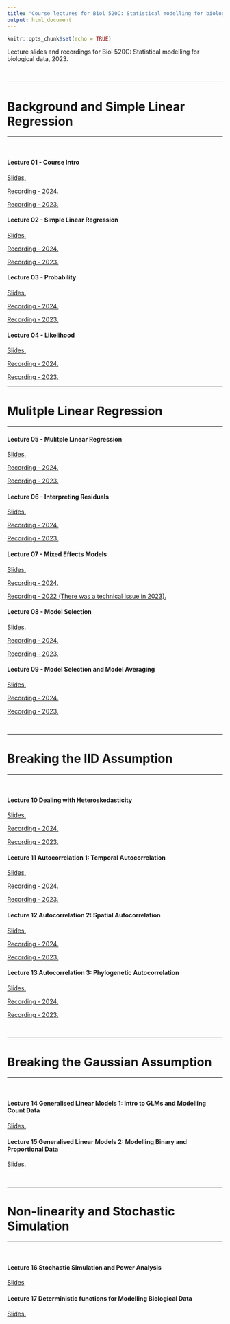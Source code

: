 ```yaml
---
title: "Course lectures for Biol 520C: Statistical modelling for biological data"
output: html_document
---
```

  
  ```r
knitr::opts_chunk$set(echo = TRUE)
```

Lecture slides and recordings for Biol 520C: Statistical modelling for biological data, 2023.

<br />

***
# Background and Simple Linear Regression
***
<br />

#### Lecture 01 - Course Intro

<a href="Lectures/Course_Intro.pdf" target="_blank">Slides.</a>

<a href="https://ubc.zoom.us/rec/share/08AoqO1QiyE-6nJNUo6zVg6Qu4d55fYClNpVOvMLyv_e0KHvAa2DX0nc5Bu1Ap3c.j1ofp1GZoXRK4DOO" target="_blank">Recording - 2024.</a>

<a href="https://ubc.zoom.us/rec/share/LhYPK9kO0J2msQ_o4AOuCYj5Uqlmj58nvCn0BiRGaRI1ZD1SOcEG3Dyu3aBNuJA6.Ub0iqzTk___JOq76" target="_blank">Recording - 2023.</a>

#### Lecture 02 - Simple Linear Regression

<a href="Lectures/02_Regression.pdf" target="_blank">Slides.</a>

<a href="https://ubc.zoom.us/rec/share/upK1SbC0VlG4RVpSu-VjCsHQrmj3zA-y8-bDbSbTZtdL7pMTbx2CHGJjlLSSKJGl.t5zaGXXwnBCwAfVt" target="_blank">Recording - 2024.</a>

<a href="https://ubc.zoom.us/rec/share/bFo0zeOrw1kNqdHZz7cthoyeez1Iv1eqRpomtTQEn2HbechNlTCkIAH_zOAXuqXG.kq-f3DNJrsgDUlIQ?startTime=1673625942000" target="_blank">Recording - 2023.</a>

#### Lecture 03 - Probability

<a href="Lectures/03_Probability.pdf" target="_blank">Slides.</a>

<a href="https://ubc.zoom.us/rec/share/x0et1cQXeQWlBmgiBdepHxj2uWW8T1VsbPYuQhgTsnrFKjBREu-noxyA9cyxhOty.32mvJ4I7nfgoI6IJ" target="_blank">Recording - 2024.</a>

<a href="https://ubc.zoom.us/rec/share/HJqt-WkM4sQnfR79YrWxfxNoZO9_GpWQnSu1G73yc7JvoCHOeaYaQrta16eLxkHU.nbpvWrU5avB-dQXz" target="_blank">Recording - 2023.</a>


#### Lecture 04 - Likelihood

<a href="Lectures/04_Likelihood.pdf" target="_blank">Slides. </a>

<a href="https://ubc.zoom.us/rec/share/T8NXeQ8sgd0-wC4HrmWMvhvevorZFJAmB73EqyOp6e-6k6kQBYb7fZltqJ9eFHww.Wf4E-pV9djzNZXpD" target="_blank">Recording - 2024.</a>

<a href="https://ubc.zoom.us/rec/share/XuV_dXMZ38hwfNr06jNqP3Io8PAW76J2Cbxqi0vxQIWz700QwvvnFON4UQL0Bi47.q8FpHpXRReF4-Hyt" target="_blank">Recording - 2023.</a>


***
# Mulitple Linear Regression
***

#### Lecture 05 - Mulitple Linear Regression

<a href="Lectures/05_Multiple_Linear_Regression.pdf" target="_blank">Slides. </a>

<a href="https://ubc.zoom.us/rec/share/CrK0Za8bLB0ITZL0XlFDKBcPzfIo-aSm5yCj8wj4qpVmFfAlqYAbujX5TIbb8Fjl.n6uLbU-1apWLg6rE" target="_blank">Recording - 2024.</a>

<a href="https://ubc.zoom.us/rec/share/aXsD4vfEv-I8RGgnECHoIh-pvy_niveq2YquHuMaphZIozSMSPc7AYTHQ6EAMV5-.jkxdJtyeTWbVJNSA" target="_blank">Recording - 2023.</a>

#### Lecture 06 - Interpreting Residuals

<a href="Lectures/06_Residuals.pdf" target="_blank">Slides. </a>

<a href="https://ubc.zoom.us/rec/share/k5KgDaSs8obAxt6pCm8sb-seqrqVmGfhWvuq3PoMqQ2kAITKAr2bYGwAKDoJgM3U.Z0p_OHVyUmjt7xJ6" target="_blank">Recording - 2024.</a>

<a href="https://ubc.zoom.us/rec/share/vEduJeGqKx6H-ZOW4RwzPop92Mhkmx5JO7EpwyOvaKpJ-u8-vPmcU01Ll7MQXsYw.zYMcWrFgF_960Q8m" target="_blank">Recording - 2023.</a>


#### Lecture 07 - Mixed Effects Models

<a href="Lectures/07_Mixed_Models.pdf" target="_blank">Slides. </a>

<a href="https://ubc.zoom.us/rec/share/fnKPSbZBeIDvE_njkpEnc_EBpAGyZRJtDcMdimYAy8hr6hIC7fIyJsxl2t4BMhpb.IOUdp9Buher_8mFf" target="_blank">Recording - 2024.</a> 

<a href="https://ubc.zoom.us/rec/share/m4wkZJoUxftCtobAI_mU7uvzhIIpobShuq7W3CUPtCEuIYy-fCquMK9_sTpSQUy_.MYQ0xYm47YpZotzr" target="_blank">Recording - 2022 (There was a technical issue in 2023).</a> 


#### Lecture 08 - Model Selection

<a href="Lectures/08_Model_Selection.pdf" target="_blank">Slides. </a>

<a href="https://ubc.zoom.us/rec/share/rFscZf5v1rppIhvduIB7OYDb7KYpdgqY1a6_RbRTiVJevn-nQnKdgY3DtdXLQk7R.aouKGYR3qoaa_jb4" target="_blank">Recording - 2024.</a> 

<a href="https://ubc.zoom.us/rec/share/ZoZkugUOxgGHFXWhwFwyOhcDyRlDL7Fze5uefyIO_8uS6eGyCTZNVKG4dli1GCV_.wY7-waxZtf81i7Wp" target="_blank">Recording - 2023.</a>

#### Lecture 09 - Model Selection and Model Averaging

<a href="Lectures/09_Model_Averaging.pdf" target="_blank">Slides. </a>

<a href="https://ubc.zoom.us/rec/share/-J2dSQ9Q3NRq6OHG5GrpvgRHDDezNjLayXKH0uIkyK48Fd_XDOCU5vaMwWCA82A.kwPRTEJQ3apyRt2k" target="_blank">Recording - 2024.</a> 

<a href="https://ubc.zoom.us/rec/share/bJPhLers-004vw2H0Itk1gtmvy-2hvDDOafFGBRqXJ7dbCARj5UR4pqeYEnz2gSO.Uo6Jiri-QPu6J4Ca" target="_blank">Recording - 2023.</a>

<br />

***
# Breaking the IID Assumption
***

<br />

#### Lecture 10 Dealing with Heteroskedasticity

<a href="Lectures/10_Heteroscedasticity.pdf" target="_blank">Slides. </a>

<a href="https://ubc.zoom.us/rec/share/rBar-aBMJ4-GcJCRhoRfOq5EA88C8xv7SRa1lFBsYS8pvMWe3Xao1HySxi_kL8AM.YnP4MCHY9UX-aH6f" target="_blank">Recording - 2024.</a> 

<a href="https://ubc.zoom.us/rec/share/YDIEtUiXpzuN9AU0lMN487C9jC3-jQex95vKBFAC4aUwt9jdc2ydALH0rj6vSI55.6ZAnCkUwQPquLdvy?startTime=1676045128000" target="_blank">Recording - 2023.</a>

#### Lecture 11 Autocorrelation 1: Temporal Autocorrelation

<a href="Lectures/11_Autocorrelation_1.pdf" target="_blank">Slides. </a>

<a href="https://ubc.zoom.us/rec/share/-g59WPlmj3OWdzOcrdr7efmMnWQbjP_GdabVaEkNeZbJQ9ITIbjFcWL3w9O48Hx4.Mg8QTPW76KgE5PAx" target="_blank">Recording - 2024.</a> 

<a href="https://ubc.zoom.us/rec/share/EcyI5lYNSfFi6v0mgxHyOliGCjbG-IDPB-omP4KOIqvMGIYZCRvhGab7V_NxX-nD.yXorLt_j5_xmDd2z?startTime=1676477167000" target="_blank">Recording - 2023.</a>

#### Lecture 12 Autocorrelation 2: Spatial Autocorrelation

<a href="Lectures/12_Autocorrelation_2.pdf" target="_blank">Slides. </a>

<a href="https://ubc.zoom.us/rec/share/wmk_9FEC0drgtX3UEmYBvYI6HBvAGWdKziRI3uTDTODBl8angNfAnoI2pxy85nNF.4N2OT0ihusBSbCqW?startTime=1709152247000" target="_blank">Recording - 2024.</a> 

<a href="https://ubc.zoom.us/rec/share/x1mSUUTy644GF3jhJTTm8ewmV1m1Q0nvscAVPk6eKCvfWOkovhd86ARqfIPlBqKg.1gbg5vvPDw_IJAtP?startTime=1676649882000" target="_blank">Recording - 2023.</a>

#### Lecture 13 Autocorrelation 3: Phylogenetic Autocorrelation

<a href="Lectures/13_Autocorrelation_3.pdf" target="_blank">Slides. </a>

<a href="https://ubc.zoom.us/rec/share/-P8ox4IzdYnGQCuoCh1Kggl-OGg1pSMfiajPBNuVEIxVYOQmGBIiTHfIlgvxk4yT.hMT74VQFf1-Kxvxq" target="_blank">Recording - 2024.</a>

<a href="https://ubc.zoom.us/rec/share/0NsYixXNGMb3xBKtTCwEpS5jb57Y1bgQrFCIpUn1mPFISxs-mxLWouLx9av05cmv.MAs7d21er4RhUqqn?startTime=1677859471000" target="_blank">Recording - 2023.</a>

<br />

***
# Breaking the Gaussian Assumption
***

<br />

#### Lecture 14 Generalised Linear Models 1: Intro to GLMs and Modelling Count Data

<a href="Lectures/Lectures/14_GLMs_1.pdf" target="_blank">Slides. </a>


#### Lecture 15 Generalised Linear Models 2: Modelling Binary and Proportional Data

<a href="Lectures/Lectures/15_GLMs_2.pdf" target="_blank">Slides. </a>

<br />

***
# Non-linearity and Stochastic Simulation
***

<br />

#### Lecture 16 Stochastic Simulation and Power Analysis

<a href="Lectures/16_Stochastic_Simulation.pdf" target="_blank">Slides </a>

#### Lecture 17 Deterministic functions for Modelling Biological Data 

<a href="Lectures/17_NonLinearity.pdf" target="_blank">Slides. </a>

